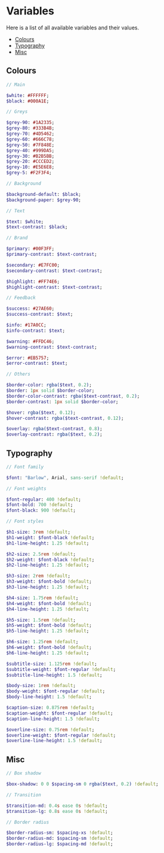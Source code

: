 
<Meta title="Variables" />

<div class="SBMarkdown">

# Variables

Here is a list of all available variables and their values.

- [Colours](#colours)
- [Typography](#typography)
- [Misc](#misc)

## Colours

```Sass
// Main

$white: #FFFFFF;
$black: #000A1E;

// Greys

$grey-90: #1A2335;
$grey-80: #333B4B;
$grey-70: #4D5462;
$grey-60: #666C78;
$grey-50: #7F848E;
$grey-40: #999DA5;
$grey-30: #B2B5BB;
$grey-20: #CCCED2;
$grey-10: #E5E6E8;
$grey-5: #F2F3F4;

// Background

$background-default: $black;
$background-paper: $grey-90;

// Text

$text: $white;
$text-contrast: $black;

// Brand

$primary: #00F3FF;
$primary-contrast: $text-contrast;

$secondary: #E7FC00;
$secondary-contrast: $text-contrast;

$highlight: #FF74E6;
$highlight-contrast: $text-contrast;

// Feedback

$success: #27AE60;
$success-contrast: $text;

$info: #17A0CC;
$info-contrast: $text;

$warning: #FFDC46;
$warning-contrast: $text-contrast;

$error: #EB5757;
$error-contrast: $text;

// Others

$border-color: rgba($text, 0.2);
$border: 1px solid $border-color;
$border-color-contrast: rgba($text-contrast, 0.2);
$border-contrast: 1px solid $border-color;

$hover: rgba($text, 0.12);
$hover-contrast: rgba($text-contrast, 0.12);

$overlay: rgba($text-contrast, 0.8);
$overlay-contrast: rgba($text, 0.2);
```

## Typography

```Sass
// Font family

$font: "Barlow", Arial, sans-serif !default;

// Font weights

$font-regular: 400 !default;
$font-bold: 700 !default;
$font-black: 900 !default;

// Font styles

$h1-size: 3rem !default;
$h1-weight: $font-black !default;
$h1-line-height: 1.25 !default;

$h2-size: 2.5rem !default;
$h2-weight: $font-black !default;
$h2-line-height: 1.25 !default;

$h3-size: 2rem !default;
$h3-weight: $font-bold !default;
$h3-line-height: 1.25 !default;

$h4-size: 1.75rem !default;
$h4-weight: $font-bold !default;
$h4-line-height: 1.25 !default;

$h5-size: 1.5rem !default;
$h5-weight: $font-bold !default;
$h5-line-height: 1.25 !default;

$h6-size: 1.25rem !default;
$h6-weight: $font-bold !default;
$h6-line-height: 1.25 !default;

$subtitle-size: 1.125rem !default;
$subtitle-weight: $font-regular !default;
$subtitle-line-height: 1.5 !default;

$body-size: 1rem !default;
$body-weight: $font-regular !default;
$body-line-height: 1.5 !default;

$caption-size: 0.875rem !default;
$caption-weight: $font-regular !default;
$caption-line-height: 1.5 !default;

$overline-size: 0.75rem !default;
$overline-weight: $font-regular !default;
$overline-line-height: 1.5 !default;
```

## Misc

```Sass
// Box shadow

$box-shadow: 0 0 $spacing-sm 0 rgba($text, 0.2) !default;

// Transition

$transition-md: 0.4s ease 0s !default;
$transition-lg: 0.8s ease 0s !default;

// Border radius

$border-radius-sm: $spacing-xs !default;
$border-radius-md: $spacing-sm !default;
$border-radius-lg: $spacing-md !default;
```

</div>
